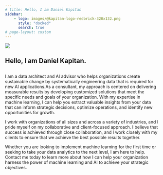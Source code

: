 ```yaml
---
# title: Hello, I am Daniel Kapitan
sidebar:
    - logo: images/@kapitan-logo-redbrick-320x132.png
      style: "docked"
      search: true
# page-layout: custom
---
```


::: {.container-fluid}
![](images/banner.png)
:::


::: {.container}
::: {.grid}

::: {.g-col-4}
# Hello, I am Daniel Kapitan.

:::

::: {.g-col-8}

# 
I am a data architect and AI advisor who helps organizations create sustainable change by systematically engineering data that is required for new AI applications.As a consultant, my approach is centered on delivering measurable results by developing customized solutions that meet the specific needs and goals of your organization. With my expertise in machine learning, I can help you extract valuable insights from your data that can inform strategic decisions, optimize operations, and identify new opportunities for growth.

I work with organizations of all sizes and across a variety of industries, and I pride myself on my collaborative and client-focused approach. I believe that success is achieved through close collaboration, and I work closely with my clients to ensure that we achieve the best possible results together.

Whether you are looking to implement machine learning for the first time or seeking to take your data analytics to the next level, I am here to help. Contact me today to learn more about how I can help your organization harness the power of machine learning and AI to achieve your strategic objectives.

<!-- I am a data architect and AI advisor who helps organizations create sustainable change by [:systematically engineering data](#x-data-centric-ai) that is required for new AI applications.As a consultant, my approach is centered on delivering measurable results by developing customized solutions that meet the specific needs and goals of your organization. With my expertise in machine learning, I can help you extract valuable insights from your data that can inform strategic decisions, optimize operations, and identify new opportunities for growth.

I work with organizations of all sizes and across a variety of industries, and I pride myself on my collaborative and client-focused approach. I believe that success is achieved through close collaboration, and I work closely with my clients to ensure that we achieve the best possible results together.

Whether you are looking to implement machine learning for the first time or seeking to take your data analytics to the next level, I am here to help. Contact me today to learn more about how I can help your organization harness the power of machine learning and AI to achieve your strategic objectives.

## :x data centric ai

This approach is known as data-centric AI. Read more on [https://datacentricai.org/](https://datacentricai.org/) -->

:::

:::
:::


